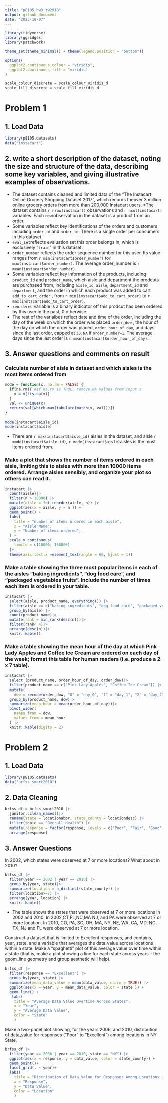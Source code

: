 ```yaml
---
title: "p8105_hw3_tw2918"
output: github_document
date: "2023-10-07"
---
```


```r
library(tidyverse)
library(ggridges)
library(patchwork)

theme_set(theme_minimal() + theme(legend.position = "bottom"))

options(
  ggplot2.continuous.colour = "viridis",
  ggplot2.continuous.fill = "viridis"
)

scale_colour_discrete = scale_colour_viridis_d
scale_fill_discrete = scale_fill_viridis_d
```

# Problem 1

## 1. Load Data

```r
library(p8105.datasets)
data("instacart")
```

## 2.  write a short description of the dataset, noting the size and structure of the data, describing some key variables, and giving illustrative examples of observations.

* The dataset contains cleaned and limited data of the “The Instacart Online Grocery Shopping Dataset 2017”, which records theover 3 million online grocery orders from more than 200,000 Instacart users. 
*The dataset contains `r nrow(instacart)` observations and `r ncol(instacart)` variables. Each `row`/observation in the dataset is a product from an order.
* Some variables reflect key identifications of the orders and customers including `order_id` and `order_id`. There is a single order per consumers in this dataset.
* `eval_set`reflects evaluation set this order belongs in, which is exclusively "`train`" in this dataset.
* `order_number` reflects the order sequence number for this user. Its value ranges from `r min(instacart$order_number)` to`r max(instacart$order_number)`. The average order_number is `r mean(instacart$order_number)`. 
* Some variables reflect key information of the products, including `product_id` and `product_name`, which aisle and department the prodcuts are purchased from, including  `aisle_id`,  `aisle`,  `department_id` and  `department`, and the order in which each product was added to cart `add_to_cart_order` , from `r min(instacart$add_to_cart_order)` to `r max(instacart$add_to_cart_order)`. 
* `reordered` variable is a binary indicator off this prodcut has been ordered by this user in the past, 0 otherwise. 
* The rest of the varialbes reflect date and time of the order, including the day of the week on which the order was placed `order_dow` ,  the hour of the day on which the order was placed, `order_hour_of_day`, and days since the last order, capped at `30`, `NA` if `order_number=1`. The average days since the last order is `r mean(instacart$order_hour_of_day)`. 

## 3. Answer questions and comments on result

### Calculate number of aisle in dataset and which aisles is the most items ordered from

```r
mode = function(x, na.rm = FALSE) {
  if(na.rm){ #if na.rm is TRUE, remove NA values from input x
    x = x[!is.na(x)]
  }
  val <- unique(x)
  return(val[which.max(tabulate(match(x, val)))])
}

mode(instacart$aisle_id)
mode(instacart$aisle)
```

* There are `r max(instacart$aisle_id)`  aisles in the dataset, and aisle `r mode(instacart$aisle_id)`, `r mode(instacart$aisle)`aisles is the most items ordered from. 


### Make a plot that shows the number of items ordered in each aisle, limiting this to aisles with more than 10000 items ordered. Arrange aisles sensibly, and organize your plot so others can read it.

```r
instacart |>
  count(aisle)|>
  filter(n > 10000) |>
  mutate(aisle = fct_reorder(aisle, n)) |> 
  ggplot(aes(x = aisle, y = n )) +
  geom_point() +
  labs(
    title = "number of items ordered in each aisle",
    x = "Aisle Name",
    y = "Number of items ordered",
  ) +
  scale_y_continuous(
    limits = c(10000, 160000)
  )+
  theme(axis.text.x =element_text(angle = 60, hjust = 1))
```


### Make a table showing the three most popular items in each of the aisles “baking ingredients”, “dog food care”, and “packaged vegetables fruits”. Include the number of times each item is ordered in your table.

```r
instacart |>
  select(aisle, product_name, everything()) |>
  filter(aisle == c("baking ingredients", "dog food care", "packaged vegetables fruits")) |>
  group_by(aisle) |>
  count(product_name)|>
  mutate(rank = min_rank(desc(n)))|>
  filter(rank< 4)|>
  arrange(desc(n))|>
  knitr::kable()
```

### Make a table showing the mean hour of the day at which Pink Lady Apples and Coffee Ice Cream are ordered on each day of the week; format this table for human readers (i.e. produce a 2 x 7 table).

```r
instacart |>
  select (product_name, order_hour_of_day, order_dow)|>
  filter(product_name == c("Pink Lady Apples", "Coffee Ice Cream")) |>
  mutate(
    dow = recode(order_dow, "0" = "day_0", "1" = "day_1", "2" = "day_2", "3" = "day_3", "4" = "day_4", "5" = "day_5", "6" = "day_6"))|>
  group_by(product_name, dow)|>
  summarize(mean_hour = mean(order_hour_of_day))|>
  pivot_wider(
    names_from = dow,
    values_from = mean_hour
  ) |>
  knitr::kable(digits = 2)
```


# Problem 2 

## 1. Load Data

```r
library(p8105.datasets)
data("brfss_smart2010")
```

## 2. Data Cleaning 

```r
brfss_df = brfss_smart2010 |>
  janitor::clean_names()|>
  rename(state = locationabbr, state_county = locationdesc) |>
  filter(topic == "Overall Health") |>
  mutate(response = factor(response, levels = c("Poor", "Fair", "Good", "Very good", "Excellent"))) |>
  arrange(response)
```

## 3. Answer Questions

In 2002, which states were observed at 7 or more locations? What about in 2010?

```r
brfss_df |>
  filter(year == 2002 | year == 2010) |>
  group_by(year, state)|>
  summarize(location = n_distinct(state_county)) |>
  filter(location>=7) |>
  arrange(year, location) |>
  knitr::kable()
```

* The table shows the states that were observed at 7 or more locations in 2002 and 2010. In 2002,CT,FL,NC,MA NJ, and PA were observed at 7 or more location. In 2010, CO, PA, SC, OH, MA, NY, NE, WA, CA, MD, NC, TX, NJ and FL were observed at 7 or more location. 

Construct a dataset that is limited to Excellent responses, and contains, year, state, and a variable that averages the data_value across locations within a state. Make a “spaghetti” plot of this average value over time within a state (that is, make a plot showing a line for each state across years – the geom_line geometry and group aesthetic will help).

```r
brfss_df |>
  filter(response == "Excellent") |>
  group_by(year, state) |>
  summarize(mean_data_value = mean(data_value, na.rm = TRUE)) |>
  ggplot(aes(x = year, y = mean_data_value, color = state )) +
  geom_line() +
   labs(
    title = "Average Data Value Overtime Across States",
    x = "Year",
    y = "Average Data Value",
    color = "State"
    ) 
```

Make a two-panel plot showing, for the years 2006, and 2010, distribution of data_value for responses (“Poor” to “Excellent”) among locations in NY State.

```r
brfss_df |>
  filter(year == 2006 | year == 2010, state == "NY") |>
  ggplot(aes(x = response, y = data_value, color = state_county)) +
  geom_point()+
  facet_grid(. ~ year)+
  labs(
    title = "Distribution of Data Value for Responses Among Locations in NY State",
    x = "Response",
    y = "Data Value",
    color = "Location"
    ) 
```


